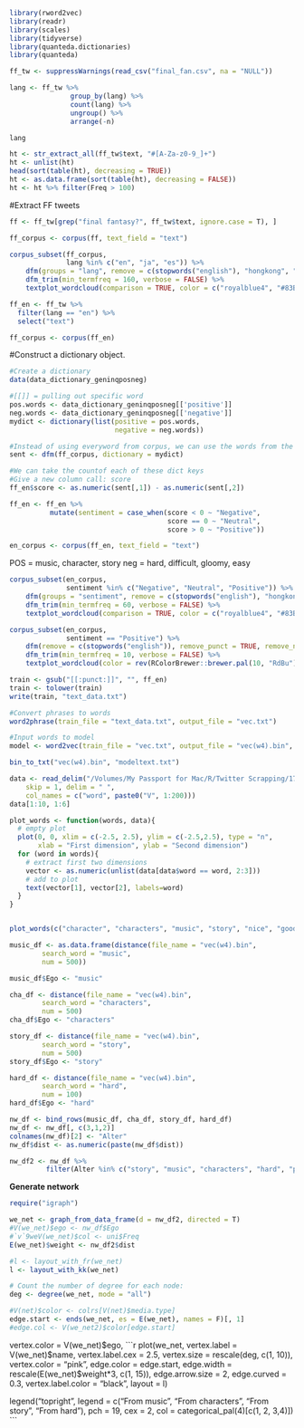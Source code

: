 ```r
library(rword2vec)
library(readr)
library(scales)
library(tidyverse)
library(quanteda.dictionaries)
library(quanteda)
```

```r
ff_tw <- suppressWarnings(read_csv("final_fan.csv", na = "NULL"))
```

```r
lang <- ff_tw %>% 
               group_by(lang) %>% 
               count(lang) %>%
               ungroup() %>%
               arrange(-n) 

lang
```

```r
ht <- str_extract_all(ff_tw$text, "#[A-Za-z0-9_]+")
ht <- unlist(ht)
head(sort(table(ht), decreasing = TRUE))
ht <- as.data.frame(sort(table(ht), decreasing = FALSE))
ht <- ht %>% filter(Freq > 100)
```

#Extract FF tweets
```r
ff <- ff_tw[grep("final fantasy?", ff_tw$text, ignore.case = T), ]
```

```r
ff_corpus <- corpus(ff, text_field = "text")
```

```r
corpus_subset(ff_corpus, 
              lang %in% c("en", "ja", "es")) %>%
    dfm(groups = "lang", remove = c(stopwords("english"), "hongkong", "hong", "kong", "protests", "weeks", "mr", "ms", "yesterday", "said", "also", "and", "32", "can", "set", "two", "since", "took", "well"), remove_punct = TRUE, remove_numbers = TRUE, remove_separators = FALSE) %>%
    dfm_trim(min_termfreq = 160, verbose = FALSE) %>%
    textplot_wordcloud(comparison = TRUE, color = c("royalblue4", "#83B692", "red3"), rotation = 0)
```



```r
ff_en <- ff_tw %>%
  filter(lang == "en") %>%
  select("text")
```

```r
ff_corpus <- corpus(ff_en)
```

#Construct a dictionary object.

```r
#Create a dictionary
data(data_dictionary_geninqposneg)

#[[]] = pulling out specific word
pos.words <- data_dictionary_geninqposneg[['positive']]
neg.words <- data_dictionary_geninqposneg[['negative']]
mydict <- dictionary(list(positive = pos.words,
                          negative = neg.words))
```

```r
#Instead of using everyword from corpus, we can use the words from the dictinary
sent <- dfm(ff_corpus, dictionary = mydict)
```

```r
#We can take the countof each of these dict keys
#Give a new column call: score
ff_en$score <- as.numeric(sent[,1]) - as.numeric(sent[,2])
```

```r
ff_en <- ff_en %>%
          mutate(sentiment = case_when(score < 0 ~ "Negative",
                                       score == 0 ~ "Neutral",
                                       score > 0 ~ "Positive"))
```


```r
en_corpus <- corpus(ff_en, text_field = "text")
```

POS = music, character, story
neg = hard, difficult, gloomy, easy
```r
corpus_subset(en_corpus, 
              sentiment %in% c("Negative", "Neutral", "Positive")) %>%
    dfm(groups = "sentiment", remove = c(stopwords("english"), "hongkong", "hong", "kong", "protests", "weeks", "mr", "ms", "yesterday", "said", "also", "and", "32", "can", "set", "two", "since", "took", "well"), remove_punct = TRUE, remove_numbers = TRUE, remove_separators = FALSE) %>%
    dfm_trim(min_termfreq = 60, verbose = FALSE) %>%
    textplot_wordcloud(comparison = TRUE, color = c("royalblue4", "#83B692", "red3"), rotation = 0)
```

```r
corpus_subset(en_corpus, 
              sentiment == "Positive") %>%
    dfm(remove = c(stopwords("english")), remove_punct = TRUE, remove_numbers = TRUE, remove_separators = FALSE) %>%
    dfm_trim(min_termfreq = 10, verbose = FALSE) %>%
    textplot_wordcloud(color = rev(RColorBrewer::brewer.pal(10, "RdBu")), rotation = 0)
```






```r
train <- gsub("[[:punct:]]", "", ff_en)
train <- tolower(train)
write(train, "text_data.txt")
```

```r
#Convert phrases to words
word2phrase(train_file = "text_data.txt", output_file = "vec.txt")
```

```r
#Input words to model
model <- word2vec(train_file = "vec.txt", output_file = "vec(w4).bin", binary = 1, window = 4, layer1_size = 200)
```

```r
bin_to_txt("vec(w4).bin", "modeltext.txt")
```

```r
data <- read_delim("/Volumes/My Passport for Mac/R/Twitter Scrapping/17 Jun 20 Final_Fantasy/modeltext.txt", 
	skip = 1, delim = " ",
	col_names = c("word", paste0("V", 1:200)))
data[1:10, 1:6]
```

```r
plot_words <- function(words, data){
  # empty plot
  plot(0, 0, xlim = c(-2.5, 2.5), ylim = c(-2.5,2.5), type = "n",
       xlab = "First dimension", ylab = "Second dimension")
  for (word in words){
    # extract first two dimensions
    vector <- as.numeric(unlist(data[data$word == word, 2:3]))
    # add to plot
    text(vector[1], vector[2], labels=word)
  }
}


plot_words(c("character", "characters", "music", "story", "nice", "good", "hard", "diffcult", "love", "storyline", "finalfantasy"), data)
```

```r
music_df <- as.data.frame(distance(file_name = "vec(w4).bin",
		search_word = "music",
		num = 500))

music_df$Ego <- "music"

cha_df <- distance(file_name = "vec(w4).bin",
		search_word = "characters",
		num = 500)
cha_df$Ego <- "characters"

story_df <- distance(file_name = "vec(w4).bin",
		search_word = "story",
		num = 500)
story_df$Ego <- "story"

hard_df <- distance(file_name = "vec(w4).bin",
		search_word = "hard",
		num = 100)
hard_df$Ego <- "hard"
```

```r
nw_df <- bind_rows(music_df, cha_df, story_df, hard_df)
nw_df <- nw_df[, c(3,1,2)]
colnames(nw_df)[2] <- "Alter"
nw_df$dist <- as.numeric(paste(nw_df$dist))
```

```r
nw_df2 <- nw_df %>% 
         filter(Alter %in% c("story", "music", "characters", "hard", "perfect", "boss", "battle", "song", "nice", "bad", "difficult", "beautiful", "lightning", "underrated", "memories", "victory", "powerful", "franchise"))
```

**Generate network**
```r
require("igraph") 
```

```r
we_net <- graph_from_data_frame(d = nw_df2, directed = T) 
#V(we_net)$ego <- nw_df$Ego
#`v`9weV(we_net)$col <- uni$Freq
E(we_net)$weight <- nw_df2$dist
```

```r
#l <- layout_with_fr(we_net)
l <- layout_with_kk(we_net)

# Count the number of degree for each node:
deg <- degree(we_net, mode = "all")

#V(net)$color <- colrs[V(net)$media.type]
edge.start <- ends(we_net, es = E(we_net), names = F)[, 1]
#edge.col <- V(we_net2)$color[edge.start]
```

vertex.color = V(we_net)$ego, 
```r
plot(we_net, 
     vertex.label = V(we_net)$name, vertex.label.cex = 2.5, vertex.size = rescale(deg, c(1, 10)),
     vertex.color =  "pink",
     edge.color = edge.start,
     edge.width = rescale(E(we_net)$weight*3, c(1, 15)), edge.arrow.size = 2, edge.curved = 0.3, 
     vertex.label.color = "black", layout = l)

legend("topright", legend = c("From music", "From characters", "From story", "From hard"), pch = 19, cex = 2, col = categorical_pal(4)[c(1, 2, 3,4)]) 
```

